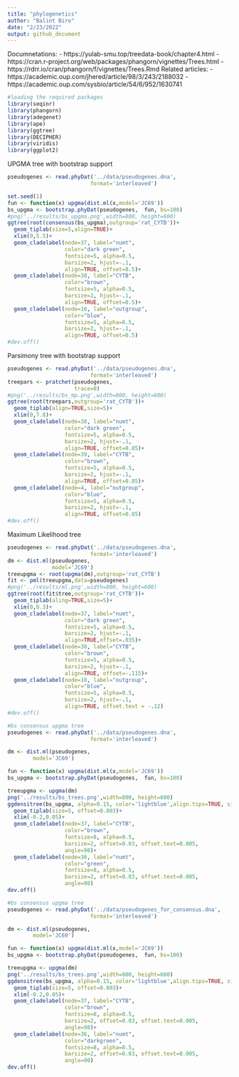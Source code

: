 ```yaml
---
title: "phylogenetics"
author: "Balint Biro"
date: "2/23/2022"
output: github_document
---
```

Documnetations:
- https://yulab-smu.top/treedata-book/chapter4.html
- https://cran.r-project.org/web/packages/phangorn/vignettes/Trees.html
- https://rdrr.io/cran/phangorn/f/vignettes/Trees.Rmd
Related articles:
- https://academic.oup.com/jhered/article/98/3/243/2188032
- https://academic.oup.com/sysbio/article/54/6/952/1630741
```r
#loading the required packages
library(seqinr)
library(phangorn)
library(adegenet)
library(ape)
library(ggtree)
library(DECIPHER)
library(viridis)
library(ggplot2)
```
UPGMA tree with bootstrap support
```r
pseudogenes <- read.phyDat('../data/pseudogenes.dna',
                          format='interleaved')

set.seed(1)
fun <- function(x) upgma(dist.ml(x,model='JC69'))
bs_upgma <- bootstrap.phyDat(pseudogenes,  fun, bs=100)
#png('../results/bs_upgma.png',width=800, height=600)
ggtree(root(consensus(bs_upgma),outgroup='rat_CYTB'))+
  geom_tiplab(size=5,align=TRUE)+
  xlim(0,5.5)+
  geom_cladelabel(node=37, label="numt", 
                  color="dark green",
                  fontsize=5, alpha=0.5,
                  barsize=2, hjust=-.1,
                  align=TRUE, offset=0.5)+
  geom_cladelabel(node=38, label="CYTB", 
                  color="brown",
                  fontsize=5, alpha=0.5,
                  barsize=2, hjust=-.1,
                  align=TRUE, offset=0.5)+
  geom_cladelabel(node=10, label="outgroup", 
                  color="blue",
                  fontsize=5, alpha=0.5,
                  barsize=2, hjust=-.1,
                  align=TRUE, offset=0.5)
#dev.off()

```
Parsimony tree with bootstrap support
```r
pseudogenes <- read.phyDat('../data/pseudogenes.dna',
                          format='interleaved')
treepars <- pratchet(pseudogenes,
                     trace=0)
#png('../results/bs_mp.png',width=800, height=600)
ggtree(root(treepars,outgroup='rat_CYTB'))+
  geom_tiplab(align=TRUE,size=5)+
  xlim(0,7.8)+
  geom_cladelabel(node=38, label="numt", 
                  color="dark green",
                  fontsize=5, alpha=0.5,
                  barsize=2, hjust=-.1,
                  align=TRUE, offset=0.85)+
  geom_cladelabel(node=39, label="CYTB", 
                  color="brown",
                  fontsize=5, alpha=0.5,
                  barsize=2, hjust=-.1,
                  align=TRUE, offset=0.85)+
  geom_cladelabel(node=4, label="outgroup", 
                  color="blue",
                  fontsize=5, alpha=0.5,
                  barsize=2, hjust=-.1,
                  align=TRUE, offset=0.85)
#dev.off()
```
Maximum Likelihood tree
```r
pseudogenes <- read.phyDat('../data/pseudogenes.dna',
                          format='interleaved')
dm <- dist.ml(pseudogenes,
              model='JC69')
treeupgma <- root(upgma(dm),outgroup='rat_CYTB')
fit <- pml(treeupgma,data=pseudogenes)
#png('../results/ml.png',width=800, height=600)
ggtree(root(fit$tree,outgroup='rat_CYTB'))+
  geom_tiplab(aling=TRUE,size=5)+
  xlim(0,0.3)+
  geom_cladelabel(node=37, label="numt", 
                  color="dark green",
                  fontsize=5, alpha=0.5,
                  barsize=2, hjust=-.1,
                  align=TRUE,offset=.035)+
  geom_cladelabel(node=38, label="CYTB", 
                  color="brown",
                  fontsize=5, alpha=0.5,
                  barsize=2, hjust=-.1,
                  align=TRUE, offset=-.115)+
  geom_cladelabel(node=18, label="outgroup", 
                  color="blue",
                  fontsize=5, alpha=0.5,
                  barsize=2, hjust=-.1,
                  align=TRUE, offset.text = -.12)
#dev.off()
```


```r
#bs consensus upgma tree
pseudogenes <- read.phyDat('../data/pseudogenes.dna',
                          format='interleaved')

dm <- dist.ml(pseudogenes,
        model='JC69')

fun <- function(x) upgma(dist.ml(x,model='JC69'))
bs_upgma <- bootstrap.phyDat(pseudogenes,  fun, bs=100)

treeupgma <- upgma(dm)
png('../results/bs_trees.png',width=800, height=600)
ggdensitree(bs_upgma, alpha=0.15, color='lightblue',align.tips=TRUE, size=1.5)+
  geom_tiplab(size=5, offset=0.003)+
  xlim(-0.2,0.05)+
  geom_cladelabel(node=37, label="CYTB", 
                  color="brown",
                  fontsize=8, alpha=0.5,
                  barsize=2, offset=0.03, offset.text=0.005,
                  angle=90)+
  geom_cladelabel(node=36, label="numt", 
                  color="green",
                  fontsize=8, alpha=0.5,
                  barsize=2, offset=0.03, offset.text=0.005,
                  angle=90)
dev.off()
```

```r
#bs consensus upgma tree
pseudogenes <- read.phyDat('../data/pseudogenes_for_consensus.dna',
                          format='interleaved')

dm <- dist.ml(pseudogenes,
        model='JC69')

fun <- function(x) upgma(dist.ml(x,model='JC69'))
bs_upgma <- bootstrap.phyDat(pseudogenes,  fun, bs=100)

treeupgma <- upgma(dm)
png('../results/bs_trees.png',width=800, height=600)
ggdensitree(bs_upgma, alpha=0.15, color='lightblue',align.tips=TRUE, size=1.5)+
  geom_tiplab(size=5, offset=0.003)+
  xlim(-0.2,0.05)+
  geom_cladelabel(node=37, label="CYTB", 
                  color="brown",
                  fontsize=8, alpha=0.5,
                  barsize=2, offset=0.03, offset.text=0.005,
                  angle=90)+
  geom_cladelabel(node=36, label="numt", 
                  color="darkgreen",
                  fontsize=8, alpha=0.5,
                  barsize=2, offset=0.03, offset.text=0.005,
                  angle=90)
dev.off()
```

